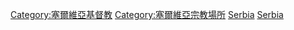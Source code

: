 {{Commons category|Churches in Serbia}}

[[Category:塞爾維亞基督教|Category:塞爾維亞基督教]]
[[Category:塞爾維亞宗教場所|Category:塞爾維亞宗教場所]]
[[Category:歐洲教堂|Serbia]]
[[Category:各国教堂|Serbia]]